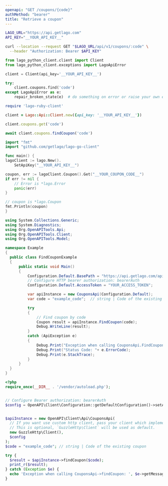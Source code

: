 ```yaml
---
openapi: "GET /coupons/{code}"
authMethod: "bearer"
title: "Retrieve a coupon"
---
```


<RequestExample>

```bash cURL
LAGO_URL="https://api.getlago.com"
API_KEY="__YOUR_API_KEY__"

curl --location --request GET "$LAGO_URL/api/v1/coupons/:code" \
  --header "Authorization: Bearer $API_KEY"
```

```python Python
from lago_python_client.client import Client
from lago_python_client.exceptions import LagoApiError

client = Client(api_key='__YOUR_API_KEY__')

try:
    client.coupons.find('code')
except LagoApiError as e:
    repair_broken_state(e)  # do something on error or raise your own exception
```

```ruby Ruby
require 'lago-ruby-client'

client = Lago::Api::Client.new({api_key: '__YOUR_API_KEY__'})

client.coupons.get('code')
```

```js Javascript
await client.coupons.findCoupon('code')
```

```go Go
import "fmt"
import "github.com/getlago/lago-go-client"

func main() {
lagoClient := lago.New().
    SetApiKey("__YOUR_API_KEY__")

coupon, err := lagoClient.Coupon().Get("__YOUR_COUPON_CODE__")
if err != nil {
    // Error is *lago.Error
    panic(err)
}

// coupon is *lago.Coupon
fmt.Println(coupon)
}
```

```csharp C#
using System.Collections.Generic;
using System.Diagnostics;
using Org.OpenAPITools.Api;
using Org.OpenAPITools.Client;
using Org.OpenAPITools.Model;

namespace Example
{
  public class FindCouponExample
  {
      public static void Main()
      {
          Configuration.Default.BasePath = "https://api.getlago.com/api/v1";
          // Configure HTTP bearer authorization: bearerAuth
          Configuration.Default.AccessToken = "YOUR_ACCESS_TOKEN";

          var apiInstance = new CouponsApi(Configuration.Default);
          var code = "example_code";  // string | Code of the existing coupon

          try
          {
              // Find coupon by code
              Coupon result = apiInstance.FindCoupon(code);
              Debug.WriteLine(result);
          }
          catch (ApiException e)
          {
              Debug.Print("Exception when calling CouponsApi.FindCoupon: " + e.Message );
              Debug.Print("Status Code: "+ e.ErrorCode);
              Debug.Print(e.StackTrace);
          }
      }
  }
}
```

```php PHP
<?php
require_once(__DIR__ . '/vendor/autoload.php');


// Configure Bearer authorization: bearerAuth
$config = OpenAPI\Client\Configuration::getDefaultConfiguration()->setAccessToken('YOUR_ACCESS_TOKEN');


$apiInstance = new OpenAPI\Client\Api\CouponsApi(
  // If you want use custom http client, pass your client which implements `GuzzleHttp\ClientInterface`.
  // This is optional, `GuzzleHttp\Client` will be used as default.
  new GuzzleHttp\Client(),
  $config
);
$code = "example_code"; // string | Code of the existing coupon

try {
  $result = $apiInstance->findCoupon($code);
  print_r($result);
} catch (Exception $e) {
  echo 'Exception when calling CouponsApi->findCoupon: ', $e->getMessage(), PHP_EOL;
}
```

</RequestExample>